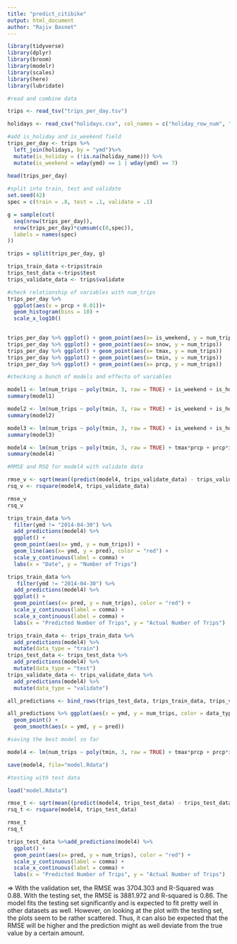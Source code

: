```yaml
---
title: "predict_citibike"
output: html_document
author: "Rajiv Basnet"
---
```


```r
library(tidyverse)
library(dplyr)
library(broom)
library(modelr)
library(scales)
library(here)
library(lubridate)
```

```r

#read and combine data

trips <- read_tsv("trips_per_day.tsv")

holidays <- read_csv("holidays.csv", col_names = c("holiday_row_num", "ymd", "holiday_name"))

#add is_holiday and is_weekend field
trips_per_day <- trips %>%
  left_join(holidays, by = "ymd")%>%
  mutate(is_holiday = (!is.na(holiday_name))) %>%
  mutate(is_weekend = wday(ymd) == 1 | wday(ymd) == 7)
  
head(trips_per_day)
```

```r
#split into train, test and validate
set.seed(42)
spec = c(train = .8, test = .1, validate = .1)

g = sample(cut(
  seq(nrow(trips_per_day)), 
  nrow(trips_per_day)*cumsum(c(0,spec)),
  labels = names(spec)
))

trips = split(trips_per_day, g)

trips_train_data <-trips$train
trips_test_data <-trips$test
trips_validate_data <- trips$validate

```


```r
#check relationship of variables with num_trips
trips_per_day %>% 
  ggplot(aes(x = prcp + 0.01))+
  geom_histogram(bins = 10) +
  scale_x_log10()

                      
trips_per_day %>% ggplot() + geom_point(aes(x= is_weekend, y = num_trips))
trips_per_day %>% ggplot() + geom_point(aes(x= snow, y = num_trips))
trips_per_day %>% ggplot() + geom_point(aes(x= tmax, y = num_trips))
trips_per_day %>% ggplot() + geom_point(aes(x= tmin, y = num_trips))
trips_per_day %>% ggplot() + geom_point(aes(x= prcp, y = num_trips))

```

```r

#checking a bunch of models and effecto of variables

model1 <- lm(num_trips ~ poly(tmin, 3, raw = TRUE) + is_weekend + is_holiday, trips_train_data)
summary(model1)

model2 <- lm(num_trips ~ poly(tmin, 3, raw = TRUE) + is_weekend + is_holiday, trips_train_data)
summary(model2)

model3 <- lm(num_trips ~ poly(tmin, 3, raw = TRUE) + is_weekend + is_holiday + tmax, trips_train_data)
summary(model3)

model4 <- lm(num_trips ~ poly(tmin, 3, raw = TRUE) + tmax*prcp + prcp*is_weekend + is_holiday + snow, data=trips_train_data)
summary(model4)

#RMSE and RSQ for model4 with validate data

rmse_v <- sqrt(mean((predict(model4, trips_validate_data) - trips_validate_data$num_trips)^2))
rsq_v <- rsquare(model4, trips_validate_data)

rmse_v
rsq_v

```


```r
trips_train_data %>% 
  filter(ymd != "2014-04-30") %>%
  add_predictions(model4) %>%
  ggplot() +
  geom_point(aes(x= ymd, y = num_trips)) + 
  geom_line(aes(x= ymd, y = pred), color = "red") +
  scale_y_continuous(label = comma) +
  labs(x = "Date", y = "Number of Trips")
```
```r
trips_train_data %>%
   filter(ymd != "2014-04-30") %>%
  add_predictions(model4) %>%
  ggplot() + 
  geom_point(aes(x= pred, y = num_trips), color = "red") +
  scale_y_continuous(label = comma) +
  scale_x_continuous(label = comma) + 
  labs(x = "Predicted Number of Trips", y = "Actual Number of Trips")
```

```r
trips_train_data <- trips_train_data %>%
  add_predictions(model4) %>% 
  mutate(data_type = "train")
trips_test_data <- trips_test_data %>% 
  add_predictions(model4) %>%
  mutate(data_type = "test")
trips_validate_data <- trips_validate_data %>%
  add_predictions(model4) %>%
  mutate(data_type = "validate")

all_predictions <- bind_rows(trips_test_data, trips_train_data, trips_validate_data)

all_predictions %>% ggplot(aes(x = ymd, y = num_trips, color = data_type)) +
  geom_point() +
  geom_smooth(aes(x = ymd, y = pred))

```



```r
#saving the best model so far

model4 <- lm(num_trips ~ poly(tmin, 3, raw = TRUE) + tmax*prcp + prcp*is_weekend + is_holiday + snow, data=trips_train_data)

save(model4, file="model.Rdata")

```

```r

#testing with test data

load("model.Rdata")

rmse_t <- sqrt(mean((predict(model4, trips_test_data) - trips_test_data$num_trips)^2))
rsq_t <- rsquare(model4, trips_test_data)

rmse_t
rsq_t

trips_test_data %>%add_predictions(model4) %>%
  ggplot() + 
  geom_point(aes(x= pred, y = num_trips), color = "red") +
  scale_y_continuous(label = comma) +
  scale_x_continuous(label = comma) + 
  labs(x = "Predicted Number of Trips", y = "Actual Number of Trips")


```
=> With the validation set, the RMSE was 3704.303 and R-Squared was 0.88.
With the testing set, the RMSE is 3881.972 and R-squared is 0.86.
The model fits the testing set significantly and is expected to fit pretty well in other datasets as well.
However, on looking at the plot with the testing set, the plots seem to be rather scattered. Thus, it can also be expected that the RMSE will be higher and the prediction might as well deviate from the true value by a certain amount.
